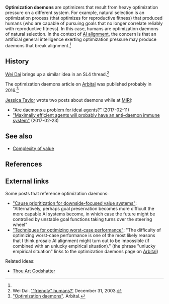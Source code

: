 '''Optimization daemons''' are optimizers that result from heavy optimization pressure on a different system. For example, natural selection is an optimization process (that optimizes for reproductive fitness) that produced humans (who are capable of pursuing goals that no longer correlate reliably with reproductive fitness). In this case, humans are optimization daemons of natural selection. In the context of [[AI alignment]], the concern is that an artificial general intelligence exerting optimization pressure may produce daemons that break alignment.<ref name="arbital-daemons" />

==History==

[[Wei Dai]] brings up a similar idea in an SL4 thread.<ref>Wei Dai. [http://sl4.org/archive/0312/7421.html '"friendly" humans?'] December 31, 2003.</ref>

The optimization daemons article on [[Arbital]] was published probably in 2016.<ref name="arbital-daemons">[https://arbital.com/p/daemons/ "Optimization daemons"]. Arbital.</ref>

[[Jessica Taylor]] wrote two posts about daemons while at [[MIRI]]:

* [https://agentfoundations.org/item?id=1281 "Are daemons a problem for ideal agents?"] (2017-02-11)
* [https://agentfoundations.org/item?id=1290 "Maximally efficient agents will probably have an anti-daemon immune system"] (2017-02-23)

==See also==

* [[Complexity of value]]

==References==

<references/>

==External links==

Some posts that reference optimization daemons:

* [http://effective-altruism.com/ea/1k4/draft_cause_prioritization_for_downsidefocused/ "Cause prioritization for downside-focused value systems"]: "Alternatively, perhaps goal preservation becomes more difficult the more capable AI systems become, in which case the future might be controlled by unstable goal functions taking turns over the steering wheel"
* [https://ai-alignment.com/techniques-for-optimizing-worst-case-performance-39eafec74b99 "Techniques for optimizing worst-case performance"]: "The difficulty of optimizing worst-case performance is one of the most likely reasons that I think prosaic AI alignment might turn out to be impossible (if combined with an unlucky empirical situation)." (the phrase "unlucky empirical situation" links to the optimization daemons page on [[Arbital]])

Related ideas:

* [http://lesswrong.com/lw/l3/thou_art_godshatter/ Thou Art Godshatter]

